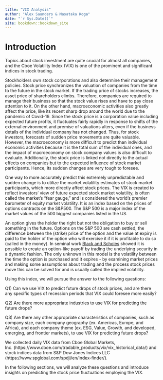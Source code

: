 ```yaml
--- 
title: "VIX Analysis"
author: "Alex Saunders & Masataka Koga"
date: "`r Sys.Date()`"
site: bookdown::bookdown_site
---
```


# Introduction

Topics about stock investment are quite crucial for almost all companies, and the Cboe Volatility Index (VIX) is one of the prominent and significant indices in stock trading.

Stockholders own stock corporations and also determine their management policies. Stock price synchronizes the valuation of companies from the time to the future in the stock market. If the trading price of stocks increases, the asset price of shareholders climbs. Therefore, companies are required to manage their business so that the stock value rises and have to pay close attention to it. On the other hand, macroeconomic activities also greatly affect the price, like its recent sharp drop around the world due to the pandemic of Covid-19. Since the stock price is a corporation value including expected future profits, it fluctuates fairly rapidly in response to shifts of the external environment and premise of valuations alters, even if the business details of the individual company has not changed. Thus, for stock investors, forecasts of sudden price movements are quite valuable. However, the macroeconomy is more difficult to predict than individual economic activities because it is the total sum of the individual ones, and the impact of macroeconomy on stock company values is also difficult to evaluate. Additionally, the stock price is linked not directly to the actual effects on companies but to the expected influence of stock market participants. Hence, its sudden changes are very tough to foresee.

One way to more accurately predict this extremely unpredictable and sudden change is to utilize the market volatility estimates of stock market participants, which more directly affect stock prices. The VIX is created to reflect investors' view of future expected stock market volatility, is often called the market's "fear gauge," and is considered the world's premier barometer of equity market volatility. It is an index based on the prices of options contracts on the S&P500. The S&P 500 is a major index of the market values of the 500 biggest companies listed in the US. 

An option gives the holder the right but not the obligation to buy or sell something in the future. Options on the S&P 500 are cash settled, the difference between the (strike) price of the option and the value at expiry is paid to the holder of the option who will exercise it if it is profitable to do so (called in the money). In seminal work [Black and Scholes](https://en.wikipedia.org/wiki/Black%E2%80%93Scholes_model) showed it is possible to create an option-like payoff by trading the underlying security in a dynamic fashion. The only unknown in this model is the volatility between the time the option is purchased and it expires - by examining market prices and making some assumptions about trading and the process stock prices move this can be solved for and is usually called the implied volatility. 


Using this index, we will pursue the answer to the following questions:

Q1) Can we use VIX to predict future drops of stock prices, and are there any specific types of recession periods that VIX could foresee more easily?

Q2) Are there more appropriate industries to use VIX for predicting the future drops?

Q3) Are there any other appropriate characteristics of companies, such as company size, each company geography (ex. Americas, Europe, and Africa), and each company theme (ex. ESG, Value, Growth, and developed, emerging, and frontier markets), to use VIX for predicting future drops?


We collected daily VIX data from Cboe Global Markets, Inc. (https://www.cboe.com/tradable_products/vix/vix_historical_data/) and stock indices data from S&P Dow Jones Indices LLC (https://www.spglobal.com/spdji/en/index-finder/).

In the following sections, we will analyze these questions and introduce insights on predicting the stock price fluctuations employing the VIX.